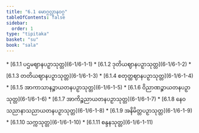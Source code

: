 ```yaml
---
title: "6.1 မောဂ္ဂလ္လာနဝဂ္ဂ"
tableOfContents: false
sidebar:
  order: 1
type: "tipitaka"
basket: "su"
book: "sala"
---
```



<DynamicBreadcrumb />



<TableOfContents book="sala" section="6.1">
* [6.1.1 ပဌမဈာနပဉှာသုတ္တ](6-1/6-1-1)
* [6.1.2 ဒုတိယဈာနပဉှာသုတ္တ](6-1/6-1-2)
* [6.1.3 တတိယဈာနပဉှာသုတ္တ](6-1/6-1-3)
* [6.1.4 စတုတ္ထဈာနပဉှာသုတ္တ](6-1/6-1-4)
* [6.1.5 အာကာသာနဉ္စာယတနပဉှာသုတ္တ](6-1/6-1-5)
* [6.1.6 ဝိညာဏဉ္စာယတနပဉှာသုတ္တ](6-1/6-1-6)
* [6.1.7 အာကိဉ္စညာယတနပဉှာသုတ္တ](6-1/6-1-7)
* [6.1.8 နေဝသညာနာသညာယတနပဉှာသုတ္တ](6-1/6-1-8)
* [6.1.9 အနိမိတ္တပဉှာသုတ္တ](6-1/6-1-9)
* [6.1.10 သက္ကသုတ္တ](6-1/6-1-10)
* [6.1.11 စန္ဒနသုတ္တ](6-1/6-1-11)
</TableOfContents>
